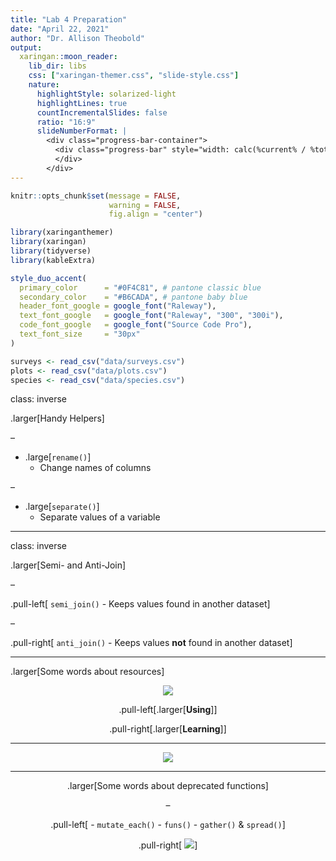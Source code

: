 ```yaml
---
title: "Lab 4 Preparation"
date: "April 22, 2021"
author: "Dr. Allison Theobold"
output:
  xaringan::moon_reader:
    lib_dir: libs
    css: ["xaringan-themer.css", "slide-style.css"]
    nature:
      highlightStyle: solarized-light
      highlightLines: true
      countIncrementalSlides: false
      ratio: "16:9"
      slideNumberFormat: |
        <div class="progress-bar-container">
          <div class="progress-bar" style="width: calc(%current% / %total% * 100%);">
          </div>
        </div>
---
```



```r
knitr::opts_chunk$set(message = FALSE, 
                      warning = FALSE, 
                      fig.align = "center")

library(xaringanthemer)
library(xaringan)
library(tidyverse)
library(kableExtra)

style_duo_accent(
  primary_color      = "#0F4C81", # pantone classic blue
  secondary_color    = "#B6CADA", # pantone baby blue
  header_font_google = google_font("Raleway"),
  text_font_google   = google_font("Raleway", "300", "300i"),
  code_font_google   = google_font("Source Code Pro"),
  text_font_size     = "30px"
)

surveys <- read_csv("data/surveys.csv")
plots <- read_csv("data/plots.csv")
species <- read_csv("data/species.csv")

```

class: inverse

.larger[Handy Helpers]


--


- .large[`rename()`]
  * Change names of columns

--

- .large[`separate()`] 
  * Separate values of a variable

---

class: inverse 

.larger[Semi- and Anti-Join]

--

.pull-left[ `semi_join()`
- Keeps values found in another dataset
]

--

.pull-right[ `anti_join()`
- Keeps values **not** found in another dataset
]

---

.larger[Some words about resources]

<center>
![](figures/stack_overflow.PNG)

.pull-left[.larger[**Using**]]

.pull-right[.larger[**Learning**]]

---

![](figures/help.PNG)

---

.larger[Some words about deprecated functions]

--

.pull-left[
- `mutate_each()` 
- `funs()` 
- `gather()` & `spread()`
]

.pull-right[
![](figures/depreciated.PNG)
]